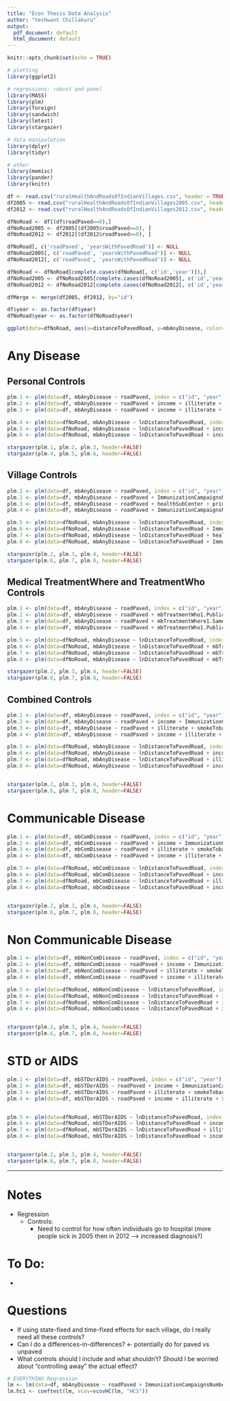 ```yaml
---
title: "Econ Thesis Data Analysis"
author: "Yeshwant Chillakuru"
output:
  pdf_document: default
  html_document: default
---
```


```r
knitr::opts_chunk$set(echo = TRUE)

# plotting
library(ggplot2)

# regressions: robust and panel
library(MASS)
library(plm)
library(foreign)
library(sandwich)
library(lmtest)
library(stargazer)

# data manipulation
library(dplyr)
library(tidyr)

# other
library(memisc)
library(pander)
library(knitr)
```



```r
df <- read.csv("ruralHealthAndRoadsOfIndianVillages.csv", header = TRUE, row.names = 1)
df2005 <- read.csv("ruralHealthAndRoadsOfIndianVillages2005.csv", header = TRUE, row.names = 1)
df2012 <- read.csv("ruralHealthAndRoadsOfIndianVillages2012.csv", header = TRUE, row.names = 1)

dfNoRoad <- df[(df$roadPaved==0),]
dfNoRoad2005 <- df2005[(df2005$roadPaved==0), ]
dfNoRoad2012 <- df2012[(df2012$roadPaved==0), ]

dfNoRoad[, c('roadPaved', 'yearsWithPavedRoad')] <- NULL
dfNoRoad2005[, c('roadPaved', 'yearsWithPavedRoad')] <- NULL
dfNoRoad2012[, c('roadPaved', 'yearsWithPavedRoad')] <- NULL

dfNoRoad <- dfNoRoad[complete.cases(dfNoRoad[, c('id','year')]),]
dfNoRoad2005 <- dfNoRoad2005[complete.cases(dfNoRoad2005[, c('id','year')]),]
dfNoRoad2012 <- dfNoRoad2012[complete.cases(dfNoRoad2012[, c('id','year')]),]

dfMerge <- merge(df2005, df2012, by="id")

df$year <- as.factor(df$year)
dfNoRoad$year <- as.factor(dfNoRoad$year)

```

```r
ggplot(data=dfNoRoad, aes(x=distanceToPavedRoad, y=mbAnyDisease, color=year)) + geom_point(alpha=0.3, na.rm = TRUE) + labs(title = 'Disease Incidence vs Road Distance') + geom_smooth(method=lm, se=FALSE, na.rm = TRUE)
```

# Any Disease 
## Personal Controls
```r

plm.1 <- plm(data=df, mbAnyDisease ~ roadPaved, index = c("id", "year"), model="within")
plm.2 <- plm(data=df, mbAnyDisease ~ roadPaved + income + illiterate + smokeTobacco, index = c("id", "year"), model="within")
plm.3 <- plm(data=df, mbAnyDisease ~ roadPaved + income + illiterate + smokeTobacco + ownToilet + electricity + caste.Brahmin, index = c("id", "year"), model="within")

plm.4 <- plm(data=dfNoRoad, mbAnyDisease ~ lnDistanceToPavedRoad, index = c("id", "year"), model="within")
plm.5 <- plm(data=dfNoRoad, mbAnyDisease ~ lnDistanceToPavedRoad + income + illiterate + smokeTobacco, index = c("id", "year"), model="within")
plm.6 <- plm(data=dfNoRoad, mbAnyDisease ~ lnDistanceToPavedRoad + income + illiterate + smokeTobacco + ownToilet + electricity + caste.Brahmin, index = c("id", "year"), model="within")

stargazer(plm.1, plm.2, plm.3, header=FALSE)
stargazer(plm.4, plm.5, plm.6, header=FALSE)
```

## Village Controls
```r

plm.1 <- plm(data=df, mbAnyDisease ~ roadPaved, index = c("id", "year"), model="within")
plm.2 <- plm(data=df, mbAnyDisease ~ roadPaved + ImmunizationCampaignsNumber + drinkingWaterSource.Piped, index = c("id", "year"), model="within")
plm.3 <- plm(data=df, mbAnyDisease ~ roadPaved + healthSubCenter + primaryHealthCenter + communityHealthCenter, index = c("id", "year"), model="within")
plm.4 <- plm(data=df, mbAnyDisease ~ roadPaved + ImmunizationCampaignsNumber + drinkingWaterSource.Piped + healthSubCenter + primaryHealthCenter + communityHealthCenter, index = c("id", "year"), model="within")

plm.5 <- plm(data=dfNoRoad, mbAnyDisease ~ lnDistanceToPavedRoad, index = c("id", "year"), model="within")
plm.6 <- plm(data=dfNoRoad, mbAnyDisease ~ lnDistanceToPavedRoad + ImmunizationCampaignsNumber + drinkingWaterSource.Piped, index = c("id", "year"), model="within")
plm.7 <- plm(data=dfNoRoad, mbAnyDisease ~ lnDistanceToPavedRoad + healthSubCenter + primaryHealthCenter + communityHealthCenter, index = c("id", "year"), model="within")
plm.8 <- plm(data=dfNoRoad, mbAnyDisease ~ lnDistanceToPavedRoad + ImmunizationCampaignsNumber + drinkingWaterSource.Piped + healthSubCenter + primaryHealthCenter + communityHealthCenter, index = c("id", "year"), model="within")

stargazer(plm.2, plm.3, plm.4, header=FALSE)
stargazer(plm.6, plm.7, plm.8, header=FALSE)

```

## Medical TreatmentWhere and TreatmentWho Controls
```r
plm.1 <- plm(data=df, mbAnyDisease ~ roadPaved, index = c("id", "year"), model="within")
plm.2 <- plm(data=df, mbAnyDisease ~ roadPaved + mbTreatmentWho1.PublicDoc + mbTreatmentWho1.PublicDocInPvt + mbTreatmentWho1.PvtDoc + mbTreatmentWho1.Pharm, index = c("id", "year"), model="within")
plm.3 <- plm(data=df, mbAnyDisease ~ roadPaved + mbTreatmentWhere1.SameVillage + mbTreatmentWhere1.AnotherVillage + mbTreatmentWhere1.OtherTown + mbTreatmentWhere1.DistrictTown, index = c("id", "year"), model="within")
plm.4 <- plm(data=df, mbAnyDisease ~ roadPaved + mbTreatmentWho1.PublicDoc + mbTreatmentWho1.PublicDocInPvt + mbTreatmentWho1.PvtDoc + mbTreatmentWho1.Pharm + mbTreatmentWhere1.SameVillage + mbTreatmentWhere1.AnotherVillage + mbTreatmentWhere1.OtherTown + mbTreatmentWhere1.DistrictTown, index = c("id", "year"), model="within")

plm.5 <- plm(data=dfNoRoad, mbAnyDisease ~ lnDistanceToPavedRoad, index = c("id", "year"), model="within")
plm.6 <- plm(data=dfNoRoad, mbAnyDisease ~ lnDistanceToPavedRoad + mbTreatmentWho1.PublicDoc + mbTreatmentWho1.PublicDocInPvt + mbTreatmentWho1.PvtDoc + mbTreatmentWho1.Pharm, index = c("id", "year"), model="within")
plm.7 <- plm(data=dfNoRoad, mbAnyDisease ~ lnDistanceToPavedRoad + mbTreatmentWhere1.SameVillage + mbTreatmentWhere1.AnotherVillage + mbTreatmentWhere1.OtherTown + mbTreatmentWhere1.DistrictTown, index = c("id", "year"), model="within")
plm.8 <- plm(data=dfNoRoad, mbAnyDisease ~ lnDistanceToPavedRoad + mbTreatmentWho1.PublicDoc + mbTreatmentWho1.PublicDocInPvt + mbTreatmentWho1.PvtDoc + mbTreatmentWho1.Pharm + mbTreatmentWhere1.SameVillage + mbTreatmentWhere1.AnotherVillage + mbTreatmentWhere1.OtherTown + mbTreatmentWhere1.DistrictTown, index = c("id", "year"), model="within")

stargazer(plm.2, plm.3, plm.4, header=FALSE)
stargazer(plm.6, plm.7, plm.8, header=FALSE)
```

## Combined Controls
```r
plm.1 <- plm(data=df, mbAnyDisease ~ roadPaved, index = c("id", "year"), model="within")
plm.2 <- plm(data=df, mbAnyDisease ~ roadPaved + income + ImmunizationCampaignsNumber + drinkingWaterSource.Piped + primaryHealthCenter + mbTreatmentWhere1.SameVillage + mbTreatmentWhere1.AnotherVillage + mbTreatmentWhere1.OtherTown + mbTreatmentWhere1.DistrictTown, index = c("id", "year"), model="within")
plm.3 <- plm(data=df, mbAnyDisease ~ roadPaved + illiterate + smokeTobacco + ownToilet + mbTreatmentWhere1.SameVillage + mbTreatmentWhere1.AnotherVillage + mbTreatmentWhere1.OtherTown + mbTreatmentWhere1.DistrictTown, index = c("id", "year"), model="within")
plm.4 <- plm(data=df, mbAnyDisease ~ roadPaved + income + illiterate + smokeTobacco + ownToilet + ImmunizationCampaignsNumber + drinkingWaterSource.Piped + primaryHealthCenter + mbTreatmentWhere1.SameVillage + mbTreatmentWhere1.AnotherVillage + mbTreatmentWhere1.OtherTown + mbTreatmentWhere1.DistrictTown, index = c("id", "year"), model="within")

plm.5 <- plm(data=dfNoRoad, mbAnyDisease ~ lnDistanceToPavedRoad, index = c("id", "year"), model="within")
plm.6 <- plm(data=dfNoRoad, mbAnyDisease ~ lnDistanceToPavedRoad + income + ImmunizationCampaignsNumber + drinkingWaterSource.Piped + primaryHealthCenter + mbTreatmentWhere1.SameVillage + mbTreatmentWhere1.AnotherVillage + mbTreatmentWhere1.OtherTown + mbTreatmentWhere1.DistrictTown, index = c("id", "year"), model="within")
plm.7 <- plm(data=dfNoRoad, mbAnyDisease ~ lnDistanceToPavedRoad + illiterate + smokeTobacco + ownToilet + mbTreatmentWhere1.SameVillage + mbTreatmentWhere1.AnotherVillage + mbTreatmentWhere1.OtherTown + mbTreatmentWhere1.DistrictTown, index = c("id", "year"), model="within")
plm.8 <- plm(data=dfNoRoad, mbAnyDisease ~ lnDistanceToPavedRoad + income + illiterate + smokeTobacco + ownToilet + ImmunizationCampaignsNumber + drinkingWaterSource.Piped + primaryHealthCenter + mbTreatmentWhere1.SameVillage + mbTreatmentWhere1.AnotherVillage + mbTreatmentWhere1.OtherTown + mbTreatmentWhere1.DistrictTown, index = c("id", "year"), model="within")


stargazer(plm.2, plm.3, plm.4, header=FALSE)
stargazer(plm.6, plm.7, plm.8, header=FALSE)
```

# Communicable Disease

```r
plm.1 <- plm(data=df, mbComDisease ~ roadPaved, index = c("id", "year"), model="within")
plm.2 <- plm(data=df, mbComDisease ~ roadPaved + income + ImmunizationCampaignsNumber + drinkingWaterSource.Piped + primaryHealthCenter + mbTreatmentWhere1.SameVillage + mbTreatmentWhere1.AnotherVillage + mbTreatmentWhere1.OtherTown + mbTreatmentWhere1.DistrictTown, index = c("id", "year"), model="within")
plm.3 <- plm(data=df, mbComDisease ~ roadPaved + illiterate + smokeTobacco + ownToilet + mbTreatmentWhere1.SameVillage + mbTreatmentWhere1.AnotherVillage + mbTreatmentWhere1.OtherTown + mbTreatmentWhere1.DistrictTown, index = c("id", "year"), model="within")
plm.4 <- plm(data=df, mbComDisease ~ roadPaved + income + illiterate + smokeTobacco + ownToilet + ImmunizationCampaignsNumber + drinkingWaterSource.Piped + primaryHealthCenter + mbTreatmentWhere1.SameVillage + mbTreatmentWhere1.AnotherVillage + mbTreatmentWhere1.OtherTown + mbTreatmentWhere1.DistrictTown, index = c("id", "year"), model="within")

plm.5 <- plm(data=dfNoRoad, mbComDisease ~ lnDistanceToPavedRoad, index = c("id", "year"), model="within")
plm.6 <- plm(data=dfNoRoad, mbComDisease ~ lnDistanceToPavedRoad + income + ImmunizationCampaignsNumber + drinkingWaterSource.Piped + primaryHealthCenter + mbTreatmentWhere1.SameVillage + mbTreatmentWhere1.AnotherVillage + mbTreatmentWhere1.OtherTown + mbTreatmentWhere1.DistrictTown, index = c("id", "year"), model="within")
plm.7 <- plm(data=dfNoRoad, mbComDisease ~ lnDistanceToPavedRoad + illiterate + smokeTobacco + ownToilet + mbTreatmentWhere1.SameVillage + mbTreatmentWhere1.AnotherVillage + mbTreatmentWhere1.OtherTown + mbTreatmentWhere1.DistrictTown, index = c("id", "year"), model="within")
plm.8 <- plm(data=dfNoRoad, mbComDisease ~ lnDistanceToPavedRoad + income + illiterate + smokeTobacco + ownToilet + ImmunizationCampaignsNumber + drinkingWaterSource.Piped + primaryHealthCenter + mbTreatmentWhere1.SameVillage + mbTreatmentWhere1.AnotherVillage + mbTreatmentWhere1.OtherTown + mbTreatmentWhere1.DistrictTown, index = c("id", "year"), model="within")


stargazer(plm.2, plm.3, plm.4, header=FALSE)
stargazer(plm.6, plm.7, plm.8, header=FALSE)
```

# Non Communicable Disease
```r
plm.1 <- plm(data=df, mbNonComDisease ~ roadPaved, index = c("id", "year"), model="within")
plm.2 <- plm(data=df, mbNonComDisease ~ roadPaved + income + ImmunizationCampaignsNumber + drinkingWaterSource.Piped + primaryHealthCenter + mbTreatmentWhere1.SameVillage + mbTreatmentWhere1.AnotherVillage + mbTreatmentWhere1.OtherTown + mbTreatmentWhere1.DistrictTown, index = c("id", "year"), model="within")
plm.3 <- plm(data=df, mbNonComDisease ~ roadPaved + illiterate + smokeTobacco + ownToilet + mbTreatmentWhere1.SameVillage + mbTreatmentWhere1.AnotherVillage + mbTreatmentWhere1.OtherTown + mbTreatmentWhere1.DistrictTown, index = c("id", "year"), model="within")
plm.4 <- plm(data=df, mbNonComDisease ~ roadPaved + income + illiterate + smokeTobacco + ownToilet + ImmunizationCampaignsNumber + drinkingWaterSource.Piped + primaryHealthCenter + mbTreatmentWhere1.SameVillage + mbTreatmentWhere1.AnotherVillage + mbTreatmentWhere1.OtherTown + mbTreatmentWhere1.DistrictTown, index = c("id", "year"), model="within")

plm.5 <- plm(data=dfNoRoad, mbNonComDisease ~ lnDistanceToPavedRoad, index = c("id", "year"), model="within")
plm.6 <- plm(data=dfNoRoad, mbNonComDisease ~ lnDistanceToPavedRoad + income + ImmunizationCampaignsNumber + drinkingWaterSource.Piped + primaryHealthCenter + mbTreatmentWhere1.SameVillage + mbTreatmentWhere1.AnotherVillage + mbTreatmentWhere1.OtherTown + mbTreatmentWhere1.DistrictTown, index = c("id", "year"), model="within")
plm.7 <- plm(data=dfNoRoad, mbNonComDisease ~ lnDistanceToPavedRoad + illiterate + smokeTobacco + ownToilet + mbTreatmentWhere1.SameVillage + mbTreatmentWhere1.AnotherVillage + mbTreatmentWhere1.OtherTown + mbTreatmentWhere1.DistrictTown, index = c("id", "year"), model="within")
plm.8 <- plm(data=dfNoRoad, mbNonComDisease ~ lnDistanceToPavedRoad + income + illiterate + smokeTobacco + ownToilet + ImmunizationCampaignsNumber + drinkingWaterSource.Piped + primaryHealthCenter + mbTreatmentWhere1.SameVillage + mbTreatmentWhere1.AnotherVillage + mbTreatmentWhere1.OtherTown + mbTreatmentWhere1.DistrictTown, index = c("id", "year"), model="within")


stargazer(plm.2, plm.3, plm.4, header=FALSE)
stargazer(plm.6, plm.7, plm.8, header=FALSE)
```

# STD or AIDS
```r
plm.1 <- plm(data=df, mbSTDorAIDS ~ roadPaved, index = c("id", "year"), model="within")
plm.2 <- plm(data=df, mbSTDorAIDS ~ roadPaved + income + ImmunizationCampaignsNumber + drinkingWaterSource.Piped + primaryHealthCenter + mbTreatmentWhere1.SameVillage + mbTreatmentWhere1.AnotherVillage + mbTreatmentWhere1.OtherTown + mbTreatmentWhere1.DistrictTown, index = c("id", "year"), model="within")
plm.3 <- plm(data=df, mbSTDorAIDS ~ roadPaved + illiterate + smokeTobacco + ownToilet + mbTreatmentWhere1.SameVillage + mbTreatmentWhere1.AnotherVillage + mbTreatmentWhere1.OtherTown + mbTreatmentWhere1.DistrictTown, index = c("id", "year"), model="within")
plm.4 <- plm(data=df, mbSTDorAIDS ~ roadPaved + income + illiterate + smokeTobacco + ownToilet + ImmunizationCampaignsNumber + drinkingWaterSource.Piped + primaryHealthCenter + mbTreatmentWhere1.SameVillage + mbTreatmentWhere1.AnotherVillage + mbTreatmentWhere1.OtherTown + mbTreatmentWhere1.DistrictTown, index = c("id", "year"), model="within")


plm.5 <- plm(data=dfNoRoad, mbSTDorAIDS ~ lnDistanceToPavedRoad, index = c("id", "year"), model="within")
plm.6 <- plm(data=dfNoRoad, mbSTDorAIDS ~ lnDistanceToPavedRoad + income + ImmunizationCampaignsNumber + drinkingWaterSource.Piped + primaryHealthCenter + mbTreatmentWhere1.SameVillage + mbTreatmentWhere1.AnotherVillage + mbTreatmentWhere1.OtherTown + mbTreatmentWhere1.DistrictTown, index = c("id", "year"), model="within")
plm.7 <- plm(data=dfNoRoad, mbSTDorAIDS ~ lnDistanceToPavedRoad + illiterate + smokeTobacco + ownToilet + mbTreatmentWhere1.SameVillage + mbTreatmentWhere1.AnotherVillage + mbTreatmentWhere1.OtherTown + mbTreatmentWhere1.DistrictTown, index = c("id", "year"), model="within")
plm.8 <- plm(data=dfNoRoad, mbSTDorAIDS ~ lnDistanceToPavedRoad + income + illiterate + smokeTobacco + ownToilet + ImmunizationCampaignsNumber + drinkingWaterSource.Piped + primaryHealthCenter + mbTreatmentWhere1.SameVillage + mbTreatmentWhere1.AnotherVillage + mbTreatmentWhere1.OtherTown + mbTreatmentWhere1.DistrictTown, index = c("id", "year"), model="within")


stargazer(plm.2, plm.3, plm.4, header=FALSE)
stargazer(plm.6, plm.7, plm.8, header=FALSE)
```



--------------------------------------------------------------------------------------------------
# Notes
  * Regression
    * Controls:
        * Need to control for how often individuals go to hospital (more people sick in 2005 then in 2012 --> increased diagnosis?)
  

# To Do:
  * 
  
  
# Questions
  * If using state-fixed and time-fixed effects for each village, do I really need all these controls?
  * Can I do a differences-in-differences? <- potentially do for paved vs unpaved
  * What controls should I include and what shouldn't? Should I be worried about "controlling away" the actual effect?
    
 
 
 
 
```r
# EVERYTHING Regression
lm <- lm(data=df, mbAnyDisease ~ roadPaved + ImmunizationCampaignsNumber + mbTreatmentRecieved + mbCostOfTreatment + mbTravelExpenses + smokeTobacco + chewTobacco + drinkAlcohol + illiterate + attendedSchool + income + ownToilet + electricity + healthSubCenter + primaryHealthCenter + communityHealthCenter + govtMaternityCenter + pvtClinicTrainedDoc + pvtClinicUntrainedDoc + pvtHospital + pvtPharm + otherGovtMedFacility + distHealthSubCenter + distPrimaryHealthCenter + distCommunityHealthCenter + distDistrictHospital + distGovtMaternityCenter + distPvtClinicTrainedDoc + distPvtClinicUntrainedDoc + distPvtHospital + distPvtPharm + distOtherGovtMedFacility + caste.Brahmin + caste.OBC + caste.SC + caste.ST + drinkingWaterSource.Piped + drinkingWaterSource.TubeWell + drinkingWaterSource.HandPump + drinkingWaterSource.OpenWell + drinkingWaterSource.CoveredWell + drinkingWaterSource.River + drinkingWaterSource.Pond + drinkingWaterSource.Truck + drinkingWaterSource.RainWater + drinkingWaterSource.Bottled + drinkingWaterSource.Other + mbTreatmentWho1.NA + mbTreatmentWho1.PublicDoc + mbTreatmentWho1.PublicDocInPvt + mbTreatmentWho1.PvtDoc + mbTreatmentWho1.Pharm + mbTreatmentWhere1.NA + mbTreatmentWhere1.SameVillage + mbTreatmentWhere1.AnotherVillage + mbTreatmentWhere1.OtherTown + mbTreatmentWhere1.DistrictTown + mbTreatmentWho2.NA + mbTreatmentWho2.PublicDoc + mbTreatmentWho2.PublicDocInPvt + mbTreatmentWho2.PvtDoc + mbTreatmentWho2.Pharm + mbTreatmentWhere2.NA + mbTreatmentWhere2.SameVillage + mbTreatmentWhere2.AnotherVillage + mbTreatmentWhere2.OtherTown + mbTreatmentWhere2.DistrictTown)
lm.hc1 <- coeftest(lm, vcov=vcovHC(lm, "HC1"))
```









